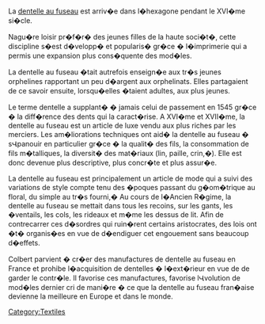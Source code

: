 La [http://labeldentelle.com dentelle au fuseau] est arriv�e dans l�hexagone pendant le XVI�me si�cle. 

Nagu�re loisir pr�f�r� des jeunes filles de la haute soci�t�, cette discipline s�est d�velopp� et popularis� gr�ce � l�imprimerie qui a permis une expansion plus cons�quente des mod�les. 

La dentelle au fuseau �tait autrefois enseign�e  aux tr�s jeunes orphelines rapportant un peu d�argent aux orphelinats. Elles partagaient de ce savoir ensuite, lorsqu�elles �taient adultes, aux plus jeunes. 

Le terme dentelle a supplant� � jamais celui de passement en 1545 gr�ce � la diff�rence des dents qui la caract�rise. A XVI�me et XVII�me, la dentelle au fuseau est un article de luxe vendu aux plus riches par les merciers. 
Les am�liorations techniques ont aid� la dentelle au fuseau � sՎpanouir en particulier gr�ce � la qualit� des fils, la consommation de fils m�talliques, la diversit� des mat�riaux (lin, paille, crin,�). Elle est donc devenue plus descriptive, plus concr�te et plus assur�e. 

La dentelle au fuseau est principalement un article  de mode qui a suivi des variations de style compte tenu des �poques passant du g�om�trique au floral, du simple au tr�s fourni,�  
Au cours de l�Ancien R�gime, la dentelle au fuseau se mettait dans tous les recoins, sur les gants, les �ventails, les cols, les rideaux et m�me les dessus de lit. Afin de contrecarrer ces d�sordres qui ruin�rent certains aristocrates, des lois ont �t� organis�es en vue de d�endiguer  cet engouement sans beaucoup d�effets.

Colbert parvient � cr�er des manufactures de dentelle au fuseau en France et prohibe l�acquisition de dentelles � l�ext�rieur en vue de de garder le contr�le. Il favorise ces manufactures, favorise lՎvolution de mod�les dernier cri de mani�re � ce que la dentelle au fuseau fran�aise devienne la meilleure en Europe et dans le monde.

{{stub}}
{{wikify}}
[[Category:Textiles]]